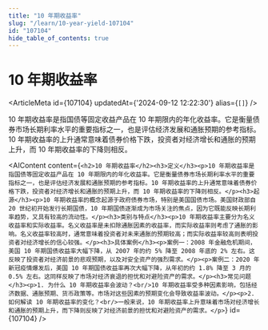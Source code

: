 ```yaml
---
title: "10 年期收益率"
slug: "/learn/10-year-yield-107104"
id: "107104"
hide_table_of_contents: true
---
```



# 10 年期收益率

<ArticleMeta id={107104} updatedAt={'2024-09-12 12:22:30'} alias={`[]`} />
<div className='border-solid border-b border-t-0 my-4 border-[var(--ifm-color-gray-300)]' />

10 年期收益率是指国债等固定收益产品在 10 年期限内的年化收益率。它是衡量债券市场长期利率水平的重要指标之一，也是评估经济发展和通胀预期的参考指标。10 年期收益率的上升通常意味着债券价格下跌，投资者对经济增长和通胀的预期上升，而 10 年期收益率的下降则相反。

<AIContent content={`<h2>10 年期收益率</h2><h3>定义</h3><p>10 年期收益率是指国债等固定收益产品在 10 年期限内的年化收益率。它是衡量债券市场长期利率水平的重要指标之一，也是评估经济发展和通胀预期的参考指标。10 年期收益率的上升通常意味着债券价格下跌，投资者对经济增长和通胀的预期上升，而 10 年期收益率的下降则相反。</p><h3>起源</h3><p>10 年期收益率的概念起源于政府债券市场，特别是美国国债市场。美国财政部自 20 世纪初开始发行长期国债，10 年期国债逐渐成为市场关注的焦点，因为它既能反映长期利率趋势，又具有较高的流动性。</p><h3>类别与特点</h3><p>10 年期收益率主要分为名义收益率和实际收益率。名义收益率是未扣除通胀因素的收益率，而实际收益率则考虑了通胀的影响。名义收益率较高时，通常意味着投资者对未来通胀的预期较高；而实际收益率较高则表明投资者对经济增长的信心较强。</p><h3>具体案例</h3><p>案例一：2008 年金融危机期间，美国 10 年期国债收益率大幅下降，从 2007 年的约 5% 降至 2008 年底的 2% 左右。这反映了投资者对经济前景的悲观预期，以及对安全资产的强烈需求。</p><p>案例二：2020 年新冠疫情爆发后，美国 10 年期国债收益率再次大幅下降，从年初的约 1.8% 降至 3 月的 0.5% 左右。这同样反映了市场对经济衰退的担忧和对避险资产的需求。</p><h3>常见问题</h3><p>1. 为什么 10 年期收益率会波动？<br/>10 年期收益率受多种因素影响，包括经济数据、通胀预期、货币政策等。市场对这些因素的预期变化会导致收益率波动。</p><p>2. 如何解读 10 年期收益率的变化？<br/>一般来说，10 年期收益率上升意味着市场对经济增长和通胀的预期上升，而下降则反映了对经济前景的担忧和对避险资产的需求。</p>`} id={107104} />
